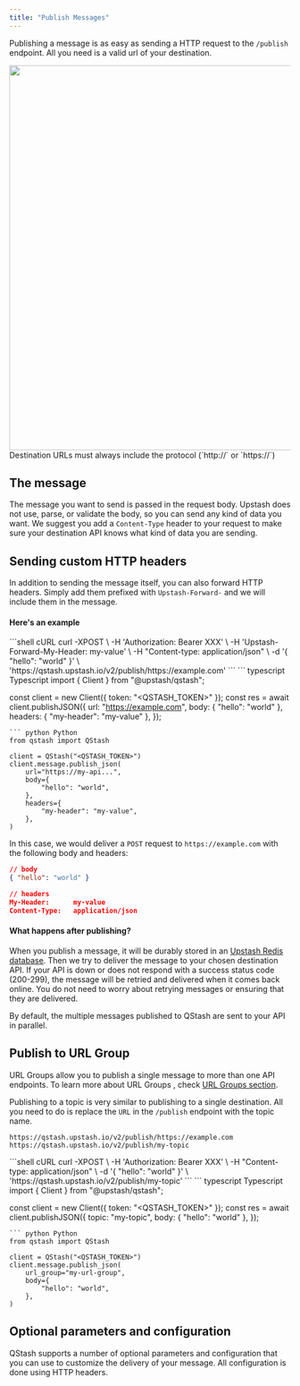 ```yaml
---
title: "Publish Messages"
---
```



Publishing a message is as easy as sending a HTTP request to the `/publish`
endpoint. All you need is a valid url of your destination.

<Frame caption="Send a message via the Upstash Console">
  <img src="/img/qstash/publish.png" width="688" />
</Frame>

<Info>
Destination URLs must always include the protocol (`http://` or `https://`)
</Info>

## The message

The message you want to send is passed in the request body. Upstash does not
use, parse, or validate the body, so you can send any kind of data you want. We
suggest you add a `Content-Type` header to your request to make sure your
destination API knows what kind of data you are sending.

## Sending custom HTTP headers

In addition to sending the message itself, you can also forward HTTP headers.
Simply add them prefixed with `Upstash-Forward-` and we will include them in the
message.

#### Here's an example

<CodeGroup>
```shell cURL
curl -XPOST \
    -H 'Authorization: Bearer XXX' \
    -H 'Upstash-Forward-My-Header: my-value' \
    -H "Content-type: application/json" \
    -d '{ "hello": "world" }' \
    'https://qstash.upstash.io/v2/publish/https://example.com'
```
``` typescript Typescript
import { Client } from "@upstash/qstash";

const client = new Client({ token: "<QSTASH_TOKEN>" });
const res = await client.publishJSON({
  url: "https://example.com",
  body: { "hello": "world" },
  headers: { "my-header": "my-value" },
});
```
``` python Python
from qstash import QStash

client = QStash("<QSTASH_TOKEN>")
client.message.publish_json(
    url="https://my-api...",
    body={
        "hello": "world",
    },
    headers={
        "my-header": "my-value",
    },
)
```
</CodeGroup>

In this case, we would deliver a `POST` request to `https://example.com` with
the following body and headers:

```json
// body
{ "hello": "world" }

// headers
My-Header:      my-value
Content-Type:   application/json
```

#### What happens after publishing?

When you publish a message, it will be durably stored in an
[Upstash Redis database](https://upstash.com/redis). Then we try to deliver the
message to your chosen destination API. If your API is down or does not respond
with a success status code (200-299), the message will be retried and delivered
when it comes back online. You do not need to worry about retrying messages or
ensuring that they are delivered.

By default, the multiple messages published to QStash are sent to your API in parallel.

## Publish to URL Group

URL Groups allow you to publish a single message to more than one API endpoints. To
learn more about URL Groups , check [URL Groups section](/qstash/features/topics).

Publishing to a topic is very similar to publishing to a single destination. All
you need to do is replace the `URL` in the `/publish` endpoint with the topic
name.

```
https://qstash.upstash.io/v2/publish/https://example.com
https://qstash.upstash.io/v2/publish/my-topic
```

<CodeGroup>
```shell cURL
curl -XPOST \
    -H 'Authorization: Bearer XXX' \
    -H "Content-type: application/json" \
    -d '{ "hello": "world" }' \
    'https://qstash.upstash.io/v2/publish/my-topic'
```
``` typescript Typescript
import { Client } from "@upstash/qstash";

const client = new Client({ token: "<QSTASH_TOKEN>" });
const res = await client.publishJSON({
  topic: "my-topic",
  body: { "hello": "world" },
});
```
``` python Python
from qstash import QStash

client = QStash("<QSTASH_TOKEN>")
client.message.publish_json(
    url_group="my-url-group",
    body={
        "hello": "world",
    },
)
```
</CodeGroup>

## Optional parameters and configuration

QStash supports a number of optional parameters and configuration that you can
use to customize the delivery of your message. All configuration is done using
HTTP headers.
